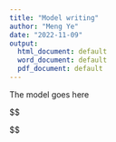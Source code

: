 ```yaml
---
title: "Model writing"
author: "Meng Ye"
date: "2022-11-09"
output:
  html_document: default
  word_document: default
  pdf_document: default
---
```


The model goes here

$$
\begin{aligned}
\operatorname{free\_ratio}_{i_t} &\sim \mathcal{N}(\mu_{i_t}, \sigma_{i_t}) & \text{Free ratio for org } \;i\; \text{of sub-sector} \;j\; \text{at time} \;t \;\text{with within org-time unit variability}\\
\mu_{i_t} &= (\beta_{0c}+ b_{0_t} + b_{0_j} + b_{0_{j_i}}) + \beta_1 (\operatorname{ubi\_ratio}_{i_t}) + \beta_2 (\operatorname{year}_{i_t})\\
\ & \; + \beta_{3}(\operatorname{total\_contribution\_adjusted\_log}_{i_t}) + \beta_{4}(\operatorname{total\_expenses\_adjusted\_log}_{i_t}) & \text{Linear model of expected free ratio} \\



\text{where}\\
\beta_{0_c}  & &\text{For global org-year mean} \\
b_{0_t} &\sim \mathcal{N}(0, \sigma_{0_t}) & \text{Random year group mean offsets with between-year variability} \\
b_{0_j} &\sim \mathcal{N}(0, \sigma_{0_j}) & \text{Random sub-sector mean offsets with between-sub-sector variability} \\
b_{0_{j_i}} &\sim \mathcal{N}(0, \sigma_{0_{j_i}}) & \text{Random org mean offsets within each sub-sector between-org variability} \\
\\

\end{aligned}

$$